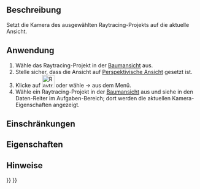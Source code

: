 <languages/>

{{Docnav/de
|[[Raytracing_InsertPart/de|TeilEinfügen]]
|[[Raytracing_ExportProject/de|ProjektExportieren]]
|[[Raytracing_Workbench/de|Raytracing]]
|IconL=Raytracing_InsertPart.svg
|IconR=Raytracing_ExportProject.svg
|IconC=Workbench_Raytracing.svg
}}

{{GuiCommand/de
|Name=Raytracing ResetCamera
|Name/de=Raytracing KameraZurücksetzen
|MenuLocation=Raytracing → Kamera zurücksetzen
|Workbenches=[[Raytracing_Workbench/de|Raytracing]]
|Shortcut=
|SeeAlso=
}}

<span id="Description"></span>
==Beschreibung==

Setzt die Kamera des ausgewählten Raytracing-Projekts auf die aktuelle Ansicht.

<span id="Usage"></span>
==Anwendung==

# Wähle das Raytracing-Projekt in der [[Tree_View/de| Baumansicht]] aus.
# Stelle sicher, dass die Ansicht auf [[Std PerspectiveCamera/de|Perspektivische Ansicht]] gesetzt ist.
# Klicke auf [[Image:Raytracing_ResetCamera.svg|32px]] oder wähle {{KEY| Raytracing}} → {{KEY|[[Image:Raytracing_ResetCamera.svg|32px]] Kamera zurücksetzen}} aus dem Menü.
# Wähle ein Raytracing-Projekt in der [[Tree_View/de| Baumansicht]] aus und siehe in den Daten-Reiter im Aufgaben-Bereich; dort werden die aktuellen Kamera-Eigenschaften angezeigt.

<span id="Limitations"></span>
==Einschränkungen==

<span id="Properties"></span>
==Eigenschaften==

<span id="Notes"></span>
==Hinweise==


{{Docnav/de
|[[Raytracing_InsertPart/de|TeilEinfügen]]
|[[Raytracing_ExportProject/de|ProjektExportieren]]
|[[Raytracing_Workbench/de|Raytracing]]
|IconL=Raytracing_InsertPart.svg
|IconR=Raytracing_ExportProject.svg
|IconC=Workbench_Raytracing.svg
}}

{{Raytracing_Tools_navi{{#translation:}}}}
{{Userdocnavi{{#translation:}}}}